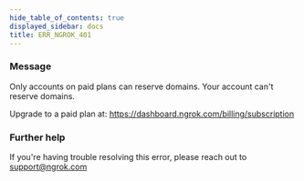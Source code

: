 ```yaml
---
hide_table_of_contents: true
displayed_sidebar: docs
title: ERR_NGROK_401
---
```


### Message

Only accounts on paid plans can reserve domains.
Your account can't reserve domains.

Upgrade to a paid plan at: https://dashboard.ngrok.com/billing/subscription

### Further help

If you're having trouble resolving this error, please reach out to [support@ngrok.com](mailto:support@ngrok.com?subject=Help%20with%20ERR_NGROK_401)
